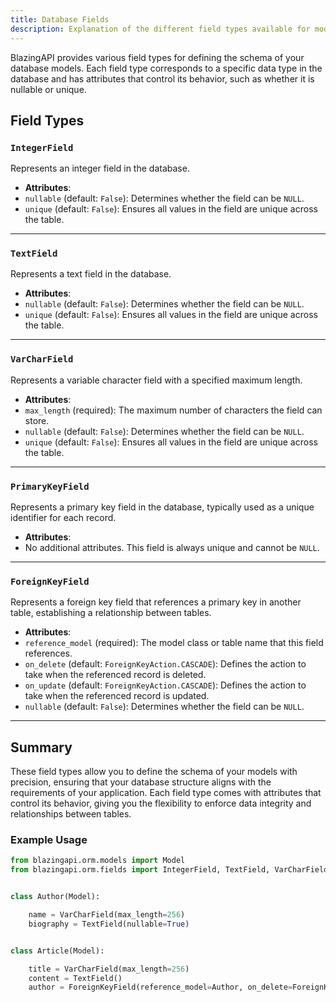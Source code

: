 ```yaml
---
title: Database Fields
description: Explanation of the different field types available for models.
---
```


BlazingAPI provides various field types for defining the schema of your database models. Each field type corresponds to a specific data type in the database and has attributes that control its behavior, such as whether it is nullable or unique.

## Field Types

### `IntegerField`

Represents an integer field in the database.

- **Attributes**:
- `nullable` (default: `False`): Determines whether the field can be `NULL`.
- `unique` (default: `False`): Ensures all values in the field are unique across the table.

<hr/>

### `TextField`

Represents a text field in the database.

- **Attributes**:
- `nullable` (default: `False`): Determines whether the field can be `NULL`.
- `unique` (default: `False`): Ensures all values in the field are unique across the table.

<hr/>

### `VarCharField`

Represents a variable character field with a specified maximum length.

- **Attributes**:
- `max_length` (required): The maximum number of characters the field can store.
- `nullable` (default: `False`): Determines whether the field can be `NULL`.
- `unique` (default: `False`): Ensures all values in the field are unique across the table.

<hr/>

### `PrimaryKeyField`

Represents a primary key field in the database, typically used as a unique identifier for each record.

- **Attributes**:
- No additional attributes. This field is always unique and cannot be `NULL`.

<hr/>

### `ForeignKeyField`

Represents a foreign key field that references a primary key in another table, establishing a relationship between tables.

- **Attributes**:
- `reference_model` (required): The model class or table name that this field references.
- `on_delete` (default: `ForeignKeyAction.CASCADE`): Defines the action to take when the referenced record is deleted.
- `on_update` (default: `ForeignKeyAction.CASCADE`): Defines the action to take when the referenced record is updated.
- `nullable` (default: `False`): Determines whether the field can be `NULL`.

<hr/>

## Summary

These field types allow you to define the schema of your models with precision, ensuring that your database structure aligns with the requirements of your application. Each field type comes with attributes that control its behavior, giving you the flexibility to enforce data integrity and relationships between tables.

### Example Usage

```python
from blazingapi.orm.models import Model
from blazingapi.orm.fields import IntegerField, TextField, VarCharField, PrimaryKeyField, ForeignKeyField, ForeignKeyAction


class Author(Model):

    name = VarCharField(max_length=256)
    biography = TextField(nullable=True)


class Article(Model):

    title = VarCharField(max_length=256)
    content = TextField()
    author = ForeignKeyField(reference_model=Author, on_delete=ForeignKeyAction.CASCADE)

